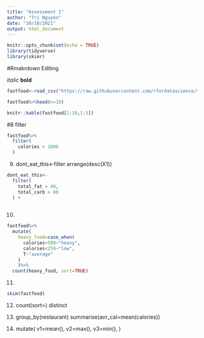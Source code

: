 ```yaml
---
title: "Assessment 1"
author: "Tri Nguyen"
date: "10/18/2021"
output: html_document
---
```


```r
knitr::opts_chunk$set(echo = TRUE)
library(tidyverse)
library(skimr)
```

#Rmakrdown Editing 

*italic*
**bold**

```r
fastfood<-read_csv("https://raw.githubusercontent.com/rfordatascience/tidytuesday/master/data/2018/2018-09-04/fastfood_calories.csv")

fastfood%>%head(n=10)

knitr::kable(fastfood[1:10,1:5])

```

#8 filter
```r
fastfood%>%
  filter(
    calories > 1000  
  )
```

9. dont_eat_this<-filter
arrange(desc(X1))

```r
dont_eat_this<-
  filter(
    total_fat > 40,
    total_carb > 80
  ) +
  
```

10.

```r
fastfood%>%
  mutate(
    heavy_food=case_when(
      calories>500~"heavy",
      calories<259~"low",
      T~"average"
    )
    )%>%
  count(heavy_food, sort=TRUE)
```

11.
```r
skim(fastfood)
```

12.
count(sort=)
distinct

13. 
group_by(restaurant)
summarise(avr_cal=mean(calories))

14. 
mutate(
v1=mean(),
v2=max(),
v3=min(),
)


